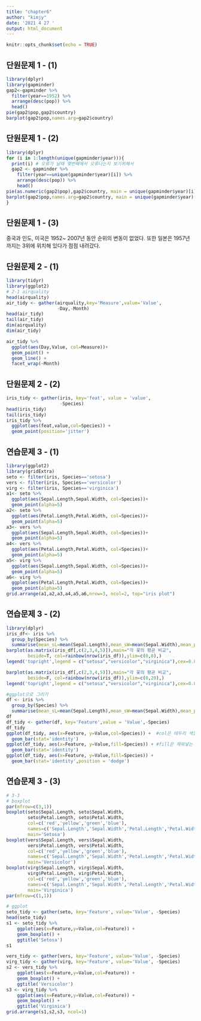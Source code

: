 ---
title: "chapter6"
author: "kimjy"
date: '2021 4 27 '
output: html_document
---

```{r setup, include=FALSE}
knitr::opts_chunk$set(echo = TRUE)
```

## 단원문제 1 - (1)

```{r}
library(dplyr)
library(gapminder)
gap2<-gapminder %>% 
  filter(year==1952) %>% 
  arrange(desc(pop)) %>% 
  head()
pie(gap2$pop,gap2$country)
barplot(gap2$pop,names.arg=gap2$country)
```









## 단원문제 1 - (2)

```{r}
library(dplyr)
for (i in 1:length(unique(gapminder$year))){
  print(i) # 오류가 날때 몇번째에서 오류나는지 보기위해서
  gap2 <- gapminder %>%
    filter(year==unique(gapminder$year)[i]) %>% 
    arrange(desc(pop)) %>% 
    head()
pie(as.numeric(gap2$pop),gap2$country, main = unique(gapminder$year)[i] ) #as.numeric을 써주는 이유는 숫자값이 너무 커서 정수형이 다 표현을 못함, 그렇기 때문에 실수형으로 변환해서 모든 숫자를 표현하게 해준다.
barplot(gap2$pop,names.arg=gap2$country, main = unique(gapminder$year)[i])
}
```

## 단원문제 1 - (3)

중국과 인도, 미국은 1952~ 2007년 동안 순위의 변동이 없었다.
또한 일본은 1957년까지는 3위에 위치해 있다가 점점 내려갔다.

## 단원문제 2 - (1)
```{r}
library(tidyr)
library(ggplot2)
# 2-1 airquality
head(airquality)
air_tidy <- gather(airquality,key='Measure',value='Value',
                   -Day,-Month)
head(air_tidy)
tail(air_tidy)
dim(airquality)
dim(air_tidy)

air_tidy %>% 
  ggplot(aes(Day,Value, col=Measure))+
  geom_point() +
  geom_line() +
  facet_wrap(~Month)
```




## 단원문제 2 - (2)
```{r}
iris_tidy <- gather(iris, key='feat', value = 'value',
                    -Species)
head(iris_tidy)
tail(iris_tidy)
iris_tidy %>% 
  ggplot(aes(feat,value,col=Species)) +
  geom_point(position='jitter')
```

## 연습문제 3 - (1)

```{r}
library(ggplot2)
library(gridExtra)
seto <- filter(iris, Species=='setosa')
vers <- filter(iris, Species=='versicolor')
virg <- filter(iris, Species=='virginica')
a1<- seto %>% 
  ggplot(aes(Sepal.Length,Sepal.Width, col=Species))+
  geom_point(alpha=5)
a2<- seto %>% 
  ggplot(aes(Petal.Length,Petal.Width, col=Species))+
  geom_point(alpha=5)
a3<- vers %>% 
  ggplot(aes(Sepal.Length,Sepal.Width, col=Species))+
  geom_point(alpha=5)
a4<- vers %>% 
  ggplot(aes(Petal.Length,Petal.Width, col=Species))+
  geom_point(alpha=5)
a5<- virg %>% 
  ggplot(aes(Sepal.Length,Sepal.Width, col=Species))+
  geom_point(alpha=5)
a6<- virg %>% 
  ggplot(aes(Petal.Length,Petal.Width, col=Species))+
  geom_point(alpha=5)
grid.arrange(a1,a2,a3,a4,a5,a6,nrow=3, ncol=2, top="iris plot")
```






## 연습문제 3 - (2)

```{r}
library(dplyr)
iris_df<- iris %>% 
  group_by(Species) %>% 
  summarise(mean_sL=mean(Sepal.Length),mean_sW=mean(Sepal.Width),mean_pL=mean(Petal.Length),mean_pW=mean(Petal.Width))
barplot(as.matrix(iris_df[,c(2,3,4,5)]),main="각 꽃의 평균 비교",
        beside=T, col=rainbow(nrow(iris_df)),ylim=c(0,8),)
legend('topright',legend = c("setosa","versicolor","virginica"),cex=0.8, fill=rainbow(nrow(iris_df)))

barplot(as.matrix(iris_df[,c(2,3,4,5)]),main="각 꽃의 평균 비교",
        beside=F, col=rainbow(nrow(iris_df)),ylim=c(0,20),)
legend('topright',legend = c("setosa","versicolor","virginica"),cex=0.8, fill=rainbow(nrow(iris_df)))

#ggplot으로 그리기
df <- iris %>% 
  group_by(Species) %>% 
  summarise(mean_sL=mean(Sepal.Length),mean_sW=mean(Sepal.Width),mean_pL=mean(Petal.Length),mean_pW=mean(Petal.Width))
df
df_tidy <- gather(df, key='Feature',value = 'Value',-Species)
df_tidy
ggplot(df_tidy, aes(x=Feature, y=Value,col=Species)) +  #col은 테두리 색깔
  geom_bar(stat='identity')
ggplot(df_tidy, aes(x=Feature, y=Value,fill=Species)) + #fill은 채워넣는 색깔
  geom_bar(stat='identity')
ggplot(df_tidy, aes(x=Feature, y=Value,fill=Species)) +
  geom_bar(stat='identity',position = 'dodge')
```

## 연습문제 3 - (3)
```{r}
# 3-3
# boxplot
par(mfrow=c(3,1))
boxplot(seto$Sepal.Length, seto$Sepal.Width,
        seto$Petal.Length, seto$Petal.Width,
        col=c('red','yellow','green','blue'),
        names=c('Sepal.Length','Sepal.Width','Petal.Length','Petal.Width'),
        main='Setosa')
boxplot(vers$Sepal.Length, vers$Sepal.Width,
        vers$Petal.Length, vers$Petal.Width,
        col=c('red','yellow','green','blue'),
        names=c('Sepal.Length','Sepal.Width','Petal.Length','Petal.Width'),
        main='Versicolor')
boxplot(virg$Sepal.Length, virg$Sepal.Width,
        virg$Petal.Length, virg$Petal.Width,
        col=c('red','yellow','green','blue'),
        names=c('Sepal.Length','Sepal.Width','Petal.Length','Petal.Width'),
        main='Virginica')
par(mfrow=c(1,1))

# ggplot
seto_tidy <- gather(seto, key='Feature', value='Value', -Species)
head(seto_tidy)
s1 <- seto_tidy %>% 
    ggplot(aes(x=Feature,y=Value,col=Feature)) +
    geom_boxplot() +
    ggtitle('Setosa')
s1

vers_tidy <- gather(vers, key='Feature', value='Value', -Species)
virg_tidy <- gather(virg, key='Feature', value='Value', -Species)
s2 <- vers_tidy %>% 
    ggplot(aes(x=Feature,y=Value,col=Feature)) +
    geom_boxplot() +
    ggtitle('Versicolor')
s3 <- virg_tidy %>% 
    ggplot(aes(x=Feature,y=Value,col=Feature)) +
    geom_boxplot() +
    ggtitle('Virginica')
grid.arrange(s1,s2,s3, ncol=1)
```


